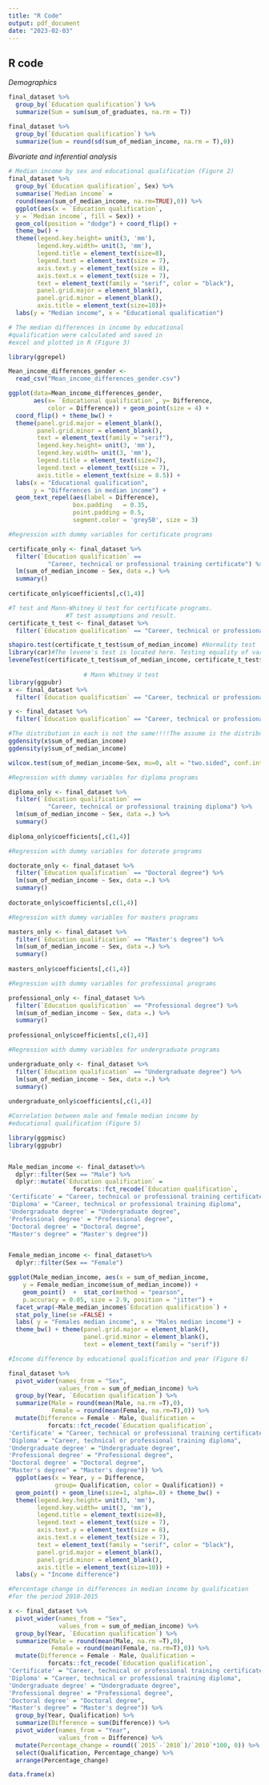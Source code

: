 ---
title: "R Code"
output: pdf_document
date: "2023-02-03"
---

## R code

*Demographics*

```{r, eval=FALSE}
final_dataset %>% 
  group_by(`Education qualification`) %>% 
  summarize(Sum = sum(sum_of_graduates, na.rm = T))
```


```{r, eval=FALSE}
final_dataset %>% 
  group_by(`Education qualification`) %>% 
  summarize(Sum = round(sd(sum_of_median_income, na.rm = T),0))

```

*Bivariate and inferential analysis*


```{r, fig.cap = "Median income by sex and educational qualification", fig.height=3, message =FALSE, eval=FALSE}
# Median income by sex and educational qualification (Figure 2)
final_dataset %>% 
  group_by(`Education qualification`, Sex) %>%
  summarise(`Median income` = 
  round(mean(sum_of_median_income, na.rm=TRUE),0)) %>% 
  ggplot(aes(x = `Education qualification`, 
  y = `Median income`, fill = Sex)) + 
  geom_col(position = "dodge") + coord_flip() +  
  theme_bw() + 
  theme(legend.key.height= unit(3, 'mm'), 
        legend.key.width= unit(3, 'mm'), 
        legend.title = element_text(size=8),
        legend.text = element_text(size = 7),
        axis.text.y = element_text(size = 8),  
        axis.text.x = element_text(size = 7),
        text = element_text(family = "serif", color = "black"), 
        panel.grid.major = element_blank(),
        panel.grid.minor = element_blank(), 
        axis.title = element_text(size=10))+ 
  labs(y = "Median income", x = "Educational qualification") 
```


```{r, eval=FALSE, warning=FALSE, fig.cap = "Mean median differences in income by educational qualification", message=FALSE, fig.height=3.5}
# The median differences in income by educational
#qualification were calculated and saved in 
#excel and plotted in R (Figure 3)

library(ggrepel)

Mean_income_differences_gender <- 
  read_csv("Mean_income_differences_gender.csv")

ggplot(data=Mean_income_differences_gender, 
       aes(x= `Educational qualification`, y= Difference, 
           color = Difference)) + geom_point(size = 4) + 
  coord_flip() + theme_bw() + 
  theme(panel.grid.major = element_blank(),
        panel.grid.minor = element_blank(), 
        text = element_text(family = "serif"),
        legend.key.height= unit(3, 'mm'), 
        legend.key.width= unit(3, 'mm'), 
        legend.title = element_text(size=7), 
        legend.text = element_text(size = 7), 
        axis.title = element_text(size = 8.5)) + 
  labs(x = "Educational qualification", 
       y = "Differences in median income") + 
  geom_text_repel(aes(label = Difference), 
                  box.padding   = 0.35,  
                  point.padding = 0.5, 
                  segment.color = 'grey50', size = 3)


```
<!-- Regression with dummy variables -->

<!-- When we use the contrasts(final_dataset$Sex) function, it tells us what the levels are coded as.  -->

```{r, eval=FALSE}

#Regression with dummy variables for certificate programs

certificate_only <- final_dataset %>% 
  filter(`Education qualification` == 
           "Career, technical or professional training certificate") %>% 
  lm(sum_of_median_income ~ Sex, data =.) %>% 
  summary()
  
certificate_only$coefficients[,c(1,4)]

```


```{r, include=FALSE, eval=FALSE}
#T test and Mann-Whitney U test for certificate programs. 
                #T test assumptions and result.
certificate_t_test <- final_dataset %>% 
  filter(`Education qualification` == "Career, technical or professional training certificate") 

shapiro.test(certificate_t_test$sum_of_median_income) #Normality test
library(car)#The levene's test is located here. Testing equality of variance.
leveneTest(certificate_t_test$sum_of_median_income, certificate_t_test$Sex, center=mean)
  
                     # Mann Whitney U test
library(ggpubr)
x <- final_dataset %>% 
  filter(`Education qualification` == "Career, technical or professional training certificate", Sex == "Male")

y <- final_dataset %>% 
  filter(`Education qualification` == "Career, technical or professional training certificate", Sex == "Female")

#The distribution in each is not the same!!!!The assume is the distribution in each must be about the same. Do some reading here.
ggdensity(x$sum_of_median_income)
ggdensity(y$sum_of_median_income)

wilcox.test(sum_of_median_income~Sex, mu=0, alt = "two.sided", conf.int=T, conf.level=0.95,exact =F, data = certificate_t_test)
```


```{r, eval=FALSE}
#Regression with dummy variables for diploma programs

diploma_only <- final_dataset %>% 
  filter(`Education qualification` == 
           "Career, technical or professional training diploma") %>% 
  lm(sum_of_median_income ~ Sex, data =.) %>% 
  summary()
  
diploma_only$coefficients[,c(1,4)]
```


```{r, eval=FALSE}
#Regression with dummy variables for dotorate programs

doctorate_only <- final_dataset %>% 
  filter(`Education qualification` == "Doctoral degree") %>% 
  lm(sum_of_median_income ~ Sex, data =.) %>% 
  summary()
  
doctorate_only$coefficients[,c(1,4)]
```

```{r, eval=FALSE}
#Regression with dummy variables for masters programs

masters_only <- final_dataset %>% 
  filter(`Education qualification` == "Master's degree") %>% 
  lm(sum_of_median_income ~ Sex, data =.) %>% 
  summary()
  
masters_only$coefficients[,c(1,4)]
```


```{r, eval=FALSE}
#Regression with dummy variables for professional programs

professional_only <- final_dataset %>% 
  filter(`Education qualification` == "Professional degree") %>% 
  lm(sum_of_median_income ~ Sex, data =.) %>% 
  summary()
  
professional_only$coefficients[,c(1,4)]
```

```{r, eval=FALSE}
#Regression with dummy variables for undergraduate programs

undergraduate_only <- final_dataset %>% 
  filter(`Education qualification` == "Undergraduate degree") %>% 
  lm(sum_of_median_income ~ Sex, data =.) %>% 
  summary()
  
undergraduate_only$coefficients[,c(1,4)]

```

```{r eval=FALSE, message=FALSE, warning=FALSE, fig.cap="Linear regression of male and female income by educational qualification", fig.width=6, fig.height=4}

#Correlation between male and female median income by 
#educational qualification (Figure 5)

library(ggpmisc)
library(ggpubr)


Male_median_income <- final_dataset%>% 
  dplyr::filter(Sex == "Male") %>% 
  dplyr::mutate(`Education qualification` = 
                  forcats::fct_recode(`Education qualification`, 
'Certificate' = "Career, technical or professional training certificate",
'Diploma' = "Career, technical or professional training diploma",
'Undergraduate degree' = "Undergraduate degree",
'Professional degree' = "Professional degree",
'Doctoral degree' = "Doctoral degree",
"Master's degree" = "Master's degree"))


Female_median_income <- final_dataset%>% 
  dplyr::filter(Sex == "Female")

ggplot(Male_median_income, aes(x = sum_of_median_income, 
    y = Female_median_income$sum_of_median_income)) + 
    geom_point()  +  stat_cor(method = "pearson",
    p.accuracy = 0.05, size = 2.9, position = "jitter") + 
  facet_wrap(~Male_median_income$`Education qualification`) + 
  stat_poly_line(se =FALSE) + 
  labs( y = "Females median income", x = "Males median income") + 
  theme_bw() + theme(panel.grid.major = element_blank(),
                     panel.grid.minor = element_blank(), 
                     text = element_text(family = "serif")) 


```


```{r, eval=FALSE, message=FALSE, fig.cap="Income difference by education qualification and year", fig.height=4,warning=FALSE}
#Income difference by educational qualification and year (Figure 6)

final_dataset %>% 
  pivot_wider(names_from = "Sex",
              values_from = sum_of_median_income) %>% 
  group_by(Year, `Education qualification`) %>% 
  summarize(Male = round(mean(Male, na.rm =T),0), 
            Female = round(mean(Female, na.rm=T),0)) %>% 
  mutate(Difference = Female - Male, Qualification = 
           forcats::fct_recode(`Education qualification`, 
'Certificate' = "Career, technical or professional training certificate",
'Diploma' = "Career, technical or professional training diploma",
'Undergraduate degree' = "Undergraduate degree",
'Professional degree' = "Professional degree",
'Doctoral degree' = "Doctoral degree",
"Master's degree" = "Master's degree")) %>% 
  ggplot(aes(x = Year, y = Difference, 
             group= Qualification, color = Qualification)) + 
  geom_point() + geom_line(size=1, alpha=.8) + theme_bw() + 
  theme(legend.key.height= unit(3, 'mm'), 
        legend.key.width= unit(3, 'mm'), 
        legend.title = element_text(size=8), 
        legend.text = element_text(size = 7), 
        axis.text.y = element_text(size = 8),  
        axis.text.x = element_text(size = 7), 
        text = element_text(family = "serif", color = "black"), 
        panel.grid.major = element_blank(), 
        panel.grid.minor = element_blank(), 
        axis.title = element_text(size=10)) + 
  labs(y = "Income difference")


```


```{r, warning=FALSE, message=FALSE, comment= NA}

#Percentage change in differences in median income by qualification
#for the period 2010-2015

x <- final_dataset %>% 
  pivot_wider(names_from = "Sex",
              values_from = sum_of_median_income) %>% 
  group_by(Year, `Education qualification`) %>% 
  summarize(Male = round(mean(Male, na.rm =T),0), 
            Female = round(mean(Female, na.rm=T),0)) %>% 
  mutate(Difference = Female - Male, Qualification = 
           forcats::fct_recode(`Education qualification`, 
'Certificate' = "Career, technical or professional training certificate",
'Diploma' = "Career, technical or professional training diploma",
'Undergraduate degree' = "Undergraduate degree",
'Professional degree' = "Professional degree",
'Doctoral degree' = "Doctoral degree",
"Master's degree" = "Master's degree")) %>% 
  group_by(Year, Qualification) %>% 
  summarize(Difference = sum(Difference)) %>% 
  pivot_wider(names_from = "Year",
              values_from = Difference) %>% 
  mutate(Percentage_change = round((`2015`-`2010`)/`2010`*100, 0)) %>% 
  select(Qualification, Percentage_change) %>% 
  arrange(Percentage_change) 

data.frame(x)

```
